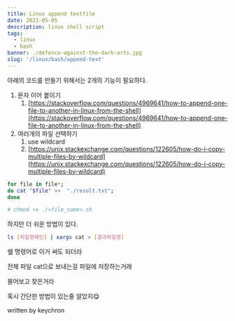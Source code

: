 ```yaml
---
title: Linux append textfile
date: 2021-05-05
description: linux shell script
tags:
  - linux
  - bash
banner: ./defence-against-the-dark-arts.jpg
slug: '/linux/bash/append-text'
---
```


아래의 코드를 만들기 위해서는 2개의 기능이 필요하다.

1. 문자 이어 붙이기
   1. [https://stackoverflow.com/questions/4969641/how-to-append-one-file-to-another-in-linux-from-the-shell](https://stackoverflow.com/questions/4969641/how-to-append-one-file-to-another-in-linux-from-the-shell)
2. 여러개의 파일 선택하기
   1. use wildcard
   2. [https://unix.stackexchange.com/questions/122605/how-do-i-copy-multiple-files-by-wildcard](https://unix.stackexchange.com/questions/122605/how-do-i-copy-multiple-files-by-wildcard)

```bash
for file in file*;
do cat "$file" >>  "./result.txt";
done

# chmod +x ./<file_name>.sh
```

하지만 더 쉬운 방법이 있다.

```bash
ls [파일명패턴] | xargs cat > [결과파일명]
```

쉘 명령어로 이거 써도 되더라

전체 파일 cat으로 보내는걸 파일에 저장하는거래

물어보고 찾은거라

혹시 간단한 방법이 있는줄 알았지😋

written by keychron
